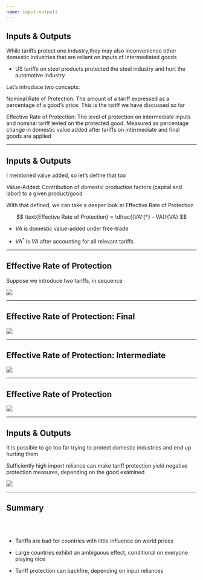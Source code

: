 ```yaml
---
name: input-outputs
---
```


## Inputs & Outputs

While tariffs protect one industry,they may also [inconvenience other domestic industries]{.h} that are reliant on inputs of intermediated goods

::: {.fragment}
- US tariffs on steel products protected the steel industry and hurt the automotive industry
:::

::: {.fragment}
Let's introduce two concepts:
:::

::: {.fragment}
[Nominal Rate of Protection]{.hp}: 
The amount of a [tariff expressed as a percentage of a good's price]{.hi}.
This is the tariff we have discussed so far
:::

::: {.fragment}
[Effective Rate of Protection]{.hp}: 
The level of protection on intermediate inputs and nominal tariff levied on the protected good.
[Measured as percentage change in domestic value added]{.h} after tariffs on intermediate and final goods are applied
:::

---

## Inputs & Outputs

I mentioned [value added]{.hp}, so let's define that too

::: {.fragment}
[Value-Added]{.hp}: 
Contribution of domestic production factors (capital and labor) to a given product/good

With that defined, we can take a deeper look at [Effective Rate of Protection]{.hp}
:::

::: {.fragment}
$$
    \text{Effective Rate of Protection} = \dfrac{(VA^{*} - VA)}{VA}
$$

- $VA$ is [domestic value-added]{.hi} under free-trade

- $VA^{*}$ is $VA$ [after accounting for all relevant tariffs]{.hi}
:::

---

## Effective Rate of Protection

Suppose we introduce [two tariffs]{.hp}, in sequence

![](images/effective-rate-protection-01.png){fig-align="center"}

---

## Effective Rate of Protection: Final 

![](images/effective-rate-protection-02.png){fig-align="center"}

---

## Effective Rate of Protection: Intermediate

![](images/effective-rate-protection-03.png){fig-align="center"}

---

## Effective Rate of Protection

![](images/effective-rate-protection-04.png){fig-align="center"}

---

## Inputs & Outputs

It is possible to go too far trying to protect domestic industries and end up hurting them

Sufficiently high import reliance can make tariff protection yield [negative protection measures]{.hp}, depending on the good examined

::: {.fragment}
![](images/negative-protection-rate.png){fig-align="center"}
:::

---

## Summary

<br><br>

- Tariffs are bad for countries with little influence on world prices

- Large countries exhibit an ambiguous effect, conditional on everyone playing nice

- Tariff protection can backfire, depending on input reliances

